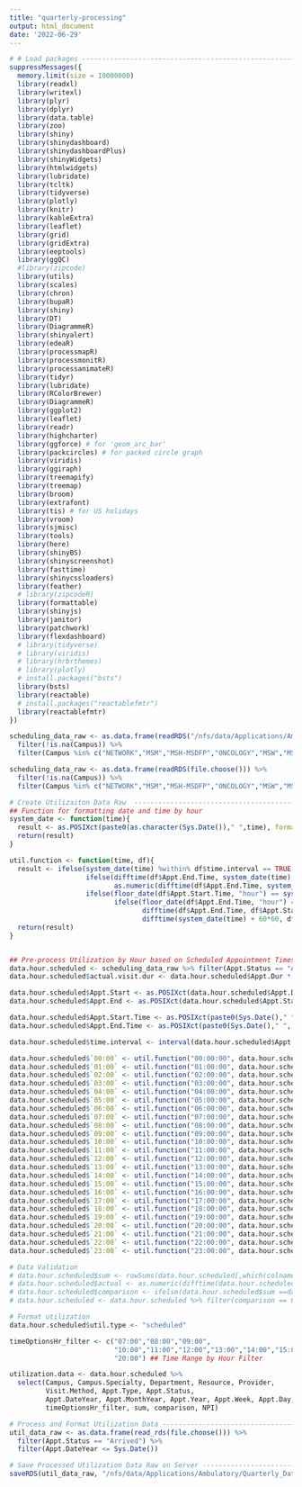 ```yaml
---
title: "quarterly-processing"
output: html_document
date: '2022-06-29'
---
```


```r
# # Load packages -----------------------------------------------------------------------------------
suppressMessages({
  memory.limit(size = 10000000)
  library(readxl)
  library(writexl)
  library(plyr)
  library(dplyr)
  library(data.table)
  library(zoo)
  library(shiny)
  library(shinydashboard)
  library(shinydashboardPlus)
  library(shinyWidgets)
  library(htmlwidgets)
  library(lubridate)
  library(tcltk)
  library(tidyverse)
  library(plotly)
  library(knitr)
  library(kableExtra)
  library(leaflet)
  library(grid)
  library(gridExtra)
  library(eeptools)
  library(ggQC)
  #library(zipcode)
  library(utils)
  library(scales)
  library(chron)
  library(bupaR)
  library(shiny)
  library(DT)
  library(DiagrammeR)
  library(shinyalert)
  library(edeaR)
  library(processmapR)
  library(processmonitR)
  library(processanimateR)
  library(tidyr)
  library(lubridate)
  library(RColorBrewer)
  library(DiagrammeR)
  library(ggplot2)
  library(leaflet)
  library(readr)
  library(highcharter)
  library(ggforce) # for 'geom_arc_bar'
  library(packcircles) # for packed circle graph
  library(viridis)
  library(ggiraph)
  library(treemapify)
  library(treemap)
  library(broom)
  library(extrafont)
  library(tis) # for US holidays
  library(vroom)
  library(sjmisc)
  library(tools)
  library(here)
  library(shinyBS)
  library(shinyscreenshot)
  library(fasttime)
  library(shinycssloaders)
  library(feather)
  # library(zipcodeR)
  library(formattable)
  library(shinyjs)
  library(janitor)
  library(patchwork)
  library(flexdashboard)
  # library(tidyverse)
  # library(viridis)
  # library(hrbrthemes)
  # library(plotly)
  # install.packages("bsts")
  library(bsts)
  library(reactable)
  # install.packages("reactablefmtr")
  library(reactablefmtr)
})

```


```r

scheduling_data_raw <- as.data.frame(readRDS("/nfs/data/Applications/Ambulatory/Data_Updated/historical_data.rds")) %>%
  filter(!is.na(Campus)) %>%
  filter(Campus %in% c("NETWORK","MSM","MSH-MSDFP","ONCOLOGY","MSW","MSBI","MSUS","MSH- AMBULATORY CARE","MSDD"))

scheduling_data_raw <- as.data.frame(readRDS(file.choose())) %>%
  filter(!is.na(Campus)) %>%
  filter(Campus %in% c("NETWORK","MSM","MSH-MSDFP","ONCOLOGY","MSW","MSBI","MSUS","MSH- AMBULATORY CARE","MSDD"))

```


```r

# Create Utilizaiton Data Raw  -------------------------------------------------
## Function for formatting date and time by hour
system_date <- function(time){
  result <- as.POSIXct(paste0(as.character(Sys.Date())," ",time), format="%Y-%m-%d %H:%M:%S")
  return(result)
}

util.function <- function(time, df){
  result <- ifelse(system_date(time) %within% df$time.interval == TRUE,
                   ifelse(difftime(df$Appt.End.Time, system_date(time), units = "mins") >= 60, 60,
                          as.numeric(difftime(df$Appt.End.Time, system_date(time), units = "mins"))),
                   ifelse(floor_date(df$Appt.Start.Time, "hour") == system_date(time),
                          ifelse(floor_date(df$Appt.End.Time, "hour") == system_date(time),
                                 difftime(df$Appt.End.Time, df$Appt.Start.Time, units = "mins"),
                                 difftime(system_date(time) + 60*60, df$Appt.Start.Time, units = "mins")), 0))
  return(result)
}


## Pre-process Utilization by Hour based on Scheduled Appointment Times --------------------------------------------------
data.hour.scheduled <- scheduling_data_raw %>% filter(Appt.Status == "Arrived")
data.hour.scheduled$actual.visit.dur <- data.hour.scheduled$Appt.Dur * 1.2 # 20% Adjustment Factor

data.hour.scheduled$Appt.Start <- as.POSIXct(data.hour.scheduled$Appt.DTTM, format = "%H:%M")
data.hour.scheduled$Appt.End <- as.POSIXct(data.hour.scheduled$Appt.Start + data.hour.scheduled$Appt.Dur*60, format = "%H:%M")

data.hour.scheduled$Appt.Start.Time <- as.POSIXct(paste0(Sys.Date()," ", format(data.hour.scheduled$Appt.Start, format="%H:%M:%S")))
data.hour.scheduled$Appt.End.Time <- as.POSIXct(paste0(Sys.Date()," ", format(data.hour.scheduled$Appt.End, format="%H:%M:%S")))

data.hour.scheduled$time.interval <- interval(data.hour.scheduled$Appt.Start.Time, data.hour.scheduled$Appt.End.Time)

data.hour.scheduled$`00:00` <- util.function("00:00:00", data.hour.scheduled)
data.hour.scheduled$`01:00` <- util.function("01:00:00", data.hour.scheduled)
data.hour.scheduled$`02:00` <- util.function("02:00:00", data.hour.scheduled)
data.hour.scheduled$`03:00` <- util.function("03:00:00", data.hour.scheduled)
data.hour.scheduled$`04:00` <- util.function("04:00:00", data.hour.scheduled)
data.hour.scheduled$`05:00` <- util.function("05:00:00", data.hour.scheduled)
data.hour.scheduled$`06:00` <- util.function("06:00:00", data.hour.scheduled)
data.hour.scheduled$`07:00` <- util.function("07:00:00", data.hour.scheduled)
data.hour.scheduled$`08:00` <- util.function("08:00:00", data.hour.scheduled)
data.hour.scheduled$`09:00` <- util.function("09:00:00", data.hour.scheduled)
data.hour.scheduled$`10:00` <- util.function("10:00:00", data.hour.scheduled)
data.hour.scheduled$`11:00` <- util.function("11:00:00", data.hour.scheduled)
data.hour.scheduled$`12:00` <- util.function("12:00:00", data.hour.scheduled)
data.hour.scheduled$`13:00` <- util.function("13:00:00", data.hour.scheduled)
data.hour.scheduled$`14:00` <- util.function("14:00:00", data.hour.scheduled)
data.hour.scheduled$`15:00` <- util.function("15:00:00", data.hour.scheduled)
data.hour.scheduled$`16:00` <- util.function("16:00:00", data.hour.scheduled)
data.hour.scheduled$`17:00` <- util.function("17:00:00", data.hour.scheduled)
data.hour.scheduled$`18:00` <- util.function("18:00:00", data.hour.scheduled)
data.hour.scheduled$`19:00` <- util.function("19:00:00", data.hour.scheduled)
data.hour.scheduled$`20:00` <- util.function("20:00:00", data.hour.scheduled)
data.hour.scheduled$`21:00` <- util.function("21:00:00", data.hour.scheduled)
data.hour.scheduled$`22:00` <- util.function("22:00:00", data.hour.scheduled)
data.hour.scheduled$`23:00` <- util.function("23:00:00", data.hour.scheduled)

# Data Validation
# data.hour.scheduled$sum <- rowSums(data.hour.scheduled[,which(colnames(data.hour.scheduled)=="00:00"):which(colnames(data.hour.scheduled)=="23:00")])
# data.hour.scheduled$actual <- as.numeric(difftime(data.hour.scheduled$Appt.End.Time, data.hour.scheduled$Appt.Start.Time, units = "mins"))
# data.hour.scheduled$comparison <- ifelse(data.hour.scheduled$sum ==data.hour.scheduled$actual, 0, 1)
# data.hour.scheduled <- data.hour.scheduled %>% filter(comparison == 0)

# Format utilization 
data.hour.scheduled$util.type <- "scheduled"

timeOptionsHr_filter <- c("07:00","08:00","09:00",
                          "10:00","11:00","12:00","13:00","14:00","15:00","16:00","17:00","18:00","19:00",
                          "20:00") ## Time Range by Hour Filter

utilization.data <- data.hour.scheduled %>%
  select(Campus, Campus.Specialty, Department, Resource, Provider,
         Visit.Method, Appt.Type, Appt.Status,
         Appt.DateYear, Appt.MonthYear, Appt.Year, Appt.Week, Appt.Day, Appt.TM.Hr, holiday, util.type,
         timeOptionsHr_filter, sum, comparison, NPI)

# Process and Format Utilization Data ------------------------------------------
util_data_raw <- as.data.frame(read_rds(file.choose())) %>%
  filter(Appt.Status == "Arrived") %>%
  filter(Appt.DateYear <= Sys.Date())

# Save Processed Utilization Data Raw on Server --------------------------------
saveRDS(util_data_raw, "/nfs/data/Applications/Ambulatory/Quarterly_Data/full_utilization_data.rds")

```


<!-- ```{r Import Full Utilization Data, echo = FALSE, warning = FALSE, message = FALSE} -->

<!-- util_data_raw <- as.data.frame(readRDS("/nfs/data/Applications/Ambulatory/Quarterly_Data/full_utilization_data.rds")) -->

<!-- util_data_raw <- util_data_raw %>% -->
<!--   mutate(Appt.YearQtr = as.yearqtr(Appt.DateYear), -->
<!--          Session = ifelse(as.integer(sub(':.*', '', Appt.TM.Hr)) >= 12, 'PM', 'AM') )  -->
<!-- ``` -->


<!-- ```{r Import Mapping Files, echo = FALSE, warning = FALSE, message = FALSE} -->

<!-- dept_zip_code_ref <- read_csv("/nfs/data/Applications/Ambulatory/Department_Zip_Code.csv") # Epic Department Zip Code  -->
<!-- visitPlan <- read_csv("/nfs/data/Applications/Ambulatory/Visit Plans.csv") -->

<!-- ``` -->


<!-- ```{r Scheduling Data Processing, echo = FALSE, warning = FALSE, message = FALSE} -->

<!-- scheduling_data_raw <- scheduling_data_raw %>% -->
<!--   mutate(Appt.WeekNum = lubridate::epiweek(Appt.DateYear), -->
<!--          Appt.YearQtr = as.yearqtr(Appt.DTTM), -->
<!--          Appt.Made.YearQtr = as.yearqtr(Appt.Made.DTTM), -->
<!--          Visit.Method  = case_when(Visit.Method == "IN PERSON" ~ 'IN PERSON',TRUE ~ 'TELEHEALTH'), -->
<!--          New.PT3 = case_when(New.PT3 == "TRUE" ~ 'New',TRUE ~ 'Established'), -->
<!--          Appt.Made.DateYear = as.Date(Appt.Made.DTTM, format="%Y-%m-%d"), -->
<!--          Appt.Made.MonthYear = format(as.Date(Appt.Made.DTTM, format="%m/%d/%Y"), "%Y-%m"), -->
<!--          Appt.Made.Year = format(as.Date(Appt.Made.DTTM, format="%m/%d/%Y"), "%Y"), -->
<!--          Appt.Made.WeekNum = as.numeric(strftime(Appt.Made.DTTM, format = "%V")), -->
<!--          Session = ifelse(as.integer(sub(':.*', '', Time)) >= 12, 'PM', 'AM') ) -->

<!-- ``` -->


<!-- ```{r Volume Tables, echo = FALSE, warning = FALSE, message = FALSE} -->

<!-- # Volume Tables ---------------------------------------------------------------- -->
<!-- ## Arrived monthly volume by Campus, Campus.Specialty, Department, Appt.YearQtr. Appt.MonNum, Appt.Month, Visit.Method, monthly_vol -->
<!-- monthly_vol <- scheduling_data_raw %>% -->
<!--   filter(Appt.Status == "Arrived") %>% -->
<!--   filter(Appt.DateYear <= max(Appt.Made.DateYear)) %>% -->
<!--   mutate(Appt.MonNum = as.numeric(strftime(Appt.DateYear, format = "%m")), -->
<!--          Appt.Month = strftime(Appt.DateYear, format = "%b")) %>% -->
<!--   group_by(Campus, Campus.Specialty, Department, Appt.YearQtr, Appt.MonNum, Appt.Month, Visit.Method) %>% -->
<!--   summarise(monthly_vol = n())  -->

<!-- # # Merge with Rad Onc and Radiology Data -->
<!-- # monthly_vol <- bind_rows(monthly_vol, rad_radOnc_data) -->

<!-- monthly_vol <- monthly_vol %>% -->
<!--   # dplyr::select(-Month) %>% -->
<!--   pivot_wider( -->
<!--     names_from = Visit.Method,  -->
<!--     values_from = monthly_vol, -->
<!--     values_fill=list(monthly_vol=0) -->
<!--   ) %>% -->
<!--   mutate(Total = sum(`IN PERSON`, TELEHEALTH)) %>% -->
<!--   pivot_longer( -->
<!--     7:9, -->
<!--     names_to = "Visit.Method", -->
<!--     values_to = "monthly_vol" -->
<!--   ) -->


<!-- ## Arrived quarterly volume by Campus.Specialty, Appt.YearQtr, dept_zip_code, lat, lang, total_vol -->
<!-- vol_zip_code <- scheduling_data_raw %>% -->
<!--   filter(Appt.Status == "Arrived") %>% -->
<!--   filter(Appt.DateYear < Sys.Date())  -->

<!-- vol_zip_code$dept_zip_code <- dept_zip_code_ref$`Address Zip Code`[match(vol_zip_code$Department, dept_zip_code_ref$`Department Name`)]  -->
<!-- coordinates <- geocode_zip(vol_zip_code$dept_zip_code) -->
<!-- vol_zip_code <- merge(vol_zip_code, coordinates, by.x = c("dept_zip_code"), by.y = c("zipcode"), all.x = TRUE) -->

<!-- vol_zip_code <- vol_zip_code %>% -->
<!--   group_by(Campus.Specialty, Appt.YearQtr, dept_zip_code, lat, lng) %>% -->
<!--   summarise(total_vol = n()) %>% -->
<!--   mutate(dept_zip_code=factor(dept_zip_code, unique(dept_zip_code)))  -->

<!-- ``` -->


<!-- ```{r } -->

<!-- ``` -->

<!-- ```{r Output Pre Calulated Data to Server, echo = FALSE, warning = FALSE, message = FALSE} -->

<!-- # Volume Tables ---------------------------------------------------------------- -->
<!-- ## Arrived monthly volume by Campus, Campus.Specialty, Department, Appt.YearQtr. Appt.MonNum, Appt.Month, Visit.Method, monthly_vol -->
<!-- saveRDS(monthly_vol, "/nfs/data/Applications/Ambulatory/Quarterly_Data/monthly_volume_tbl.rds") -->

<!-- ``` -->


